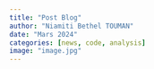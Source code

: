 ```yaml
---
title: "Post Blog"
author: "Niamiti Bethel TOUMAN"
date: "Mars 2024"
categories: [news, code, analysis]
image: "image.jpg"
---
```

